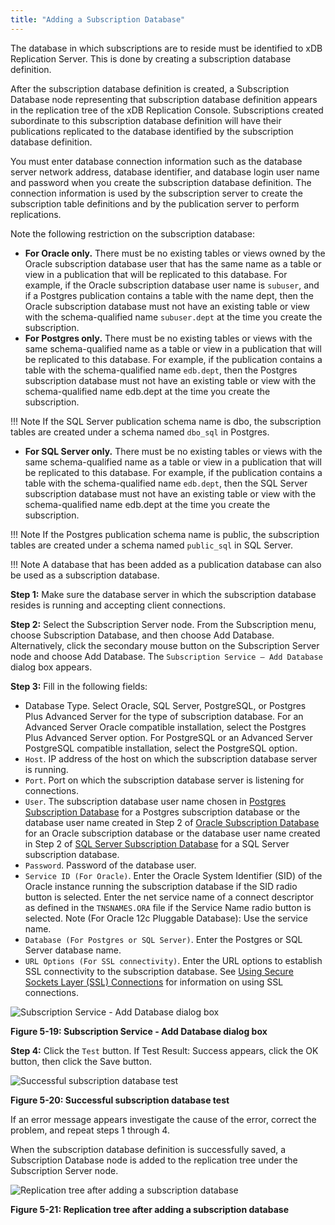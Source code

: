 ```yaml
---
title: "Adding a Subscription Database"
---
```


<div id="adding_subscription_database" class="registered_link"></div>

The database in which subscriptions are to reside must be identified to xDB Replication Server. This is done by creating a subscription database definition.

After the subscription database definition is created, a Subscription Database node representing that subscription database definition appears in the replication tree of the xDB Replication Console. Subscriptions created subordinate to this subscription database definition will have their publications replicated to the database identified by the subscription database definition.

You must enter database connection information such as the database server network address, database identifier, and database login user name and password when you create the subscription database definition. The connection information is used by the subscription server to create the subscription table definitions and by the publication server to perform replications.

Note the following restriction on the subscription database:

-   **For Oracle only.** There must be no existing tables or views owned by the Oracle subscription database user that has the same name as a table or view in a publication that will be replicated to this database. For example, if the Oracle subscription database user name is `subuser`, and if a Postgres publication contains a table with the name dept, then the Oracle subscription database must not have an existing table or view with the schema-qualified name `subuser.dept` at the time you create the subscription.
-   **For Postgres only.** There must be no existing tables or views with the same schema-qualified name as a table or view in a publication that will be replicated to this database. For example, if the publication contains a table with the schema-qualified name `edb.dept`, then the Postgres subscription database must not have an existing table or view with the schema-qualified name edb.dept at the time you create the subscription.

!!! Note
    If the SQL Server publication schema name is dbo, the subscription tables are created under a schema named `dbo_sql` in Postgres.

-   **For SQL Server only.** There must be no existing tables or views with the same schema-qualified name as a table or view in a publication that will be replicated to this database. For example, if the publication contains a table with the schema-qualified name `edb.dept`, then the SQL Server subscription database must not have an existing table or view with the schema-qualified name edb.dept at the time you create the subscription.

!!! Note
    If the Postgres publication schema name is public, the subscription tables are created under a schema named `public_sql` in SQL Server.

!!! Note
    A database that has been added as a publication database can also be used as a subscription database.

**Step 1:** Make sure the database server in which the subscription database resides is running and accepting client connections.

**Step 2:** Select the Subscription Server node. From the Subscription menu, choose Subscription Database, and then choose Add Database. Alternatively, click the secondary mouse button on the Subscription Server node and choose Add Database. The `Subscription Service – Add Database` dialog box appears.

**Step 3:** Fill in the following fields:

-   Database Type. Select Oracle, SQL Server, PostgreSQL, or Postgres Plus Advanced Server for the type of subscription database. For an Advanced Server Oracle compatible installation, select the Postgres Plus Advanced Server option. For PostgreSQL or an Advanced Server PostgreSQL compatible installation, select the PostgreSQL option.
-   `Host`. IP address of the host on which the subscription database server is running.
-   `Port`. Port on which the subscription database server is listening for connections.
-   `User`. The subscription database user name chosen in [Postgres Subscription Database](../01_prerequisites/05_preparing_sub_database/#postgres_sub_database) for a Postgres subscription database or the database user name created in Step 2 of [Oracle Subscription Database](../01_prerequisites/05_preparing_sub_database/#oracle_sub_database) for an Oracle subscription database or the database user name created in Step 2 of [SQL Server Subscription Database](../01_prerequisites/05_preparing_sub_database/#sql_sub_database) for a SQL Server subscription database.
-   `Password`. Password of the database user.
-   `Service ID (For Oracle)`. Enter the Oracle System Identifier (SID) of the Oracle instance running the subscription database if the SID radio button is selected. Enter the net service name of a connect descriptor as defined in the `TNSNAMES.ORA` file if the Service Name radio button is selected. Note (For Oracle 12c Pluggable Database): Use the service name.
-   `Database (For Postgres or SQL Server)`. Enter the Postgres or SQL Server database name.
-   `URL Options (For SSL connectivity)`. Enter the URL options to establish SSL connectivity to the subscription database. See [Using Secure Sockets Layer (SSL) Connections](../../07_common_operations/11_using_ssl_connections/#using_ssl_connections) for information on using SSL connections.

![Subscription Service - Add Database dialog box](/../../images/image81.png)

**Figure 5-19: Subscription Service - Add Database dialog box**

**Step 4:** Click the `Test` button. If Test Result: Success appears, click the OK button, then click the Save button.

![Successful subscription database test](/../../images/image82.png)

**Figure 5-20: Successful subscription database test**

If an error message appears investigate the cause of the error, correct the problem, and repeat steps 1 through 4.

When the subscription database definition is successfully saved, a Subscription Database node is added to the replication tree under the Subscription Server node.

![Replication tree after adding a subscription database](/../../images/image83.png)

**Figure 5-21: Replication tree after adding a subscription database**
